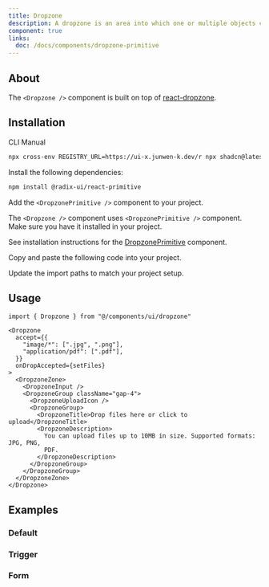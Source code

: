 ```yaml
---
title: Dropzone
description: A dropzone is an area into which one or multiple objects can be dragged and dropped.
component: true
links:
  doc: /docs/components/dropzone-primitive
---
```


<ComponentPreview name="dropzone-demo" />

## About

The `<Dropzone />` component is built on top of [react-dropzone](https://react-dropzone.js.org).

## Installation

<Tabs defaultValue="cli">

<TabsList>
  <TabsTrigger value="cli">CLI</TabsTrigger>
  <TabsTrigger value="manual">Manual</TabsTrigger>
</TabsList>
<TabsContent value="cli">

```bash
npx cross-env REGISTRY_URL=https://ui-x.junwen-k.dev/r npx shadcn@latest add dropzone
```

</TabsContent>

<TabsContent value="manual">

<Steps>

<Step>Install the following dependencies:</Step>

```bash
npm install @radix-ui/react-primitive
```

<Step>

Add the `<DropzonePrimitive />` component to your project.

</Step>

The `<Dropzone />` component uses `<DropzonePrimitive />` component. Make sure you have it installed in your project.

See installation instructions for the [DropzonePrimitive](/docs/components/dropzone-primitive#installation) component.

<Step>Copy and paste the following code into your project.</Step>

<ComponentSource name="dropzone" />

<Step>Update the import paths to match your project setup.</Step>

</Steps>

</TabsContent>

</Tabs>

## Usage

```tsx
import { Dropzone } from "@/components/ui/dropzone"
```

```tsx
<Dropzone
  accept={{
    "image/*": [".jpg", ".png"],
    "application/pdf": [".pdf"],
  }}
  onDropAccepted={setFiles}
>
  <DropzoneZone>
    <DropzoneInput />
    <DropzoneGroup className="gap-4">
      <DropzoneUploadIcon />
      <DropzoneGroup>
        <DropzoneTitle>Drop files here or click to upload</DropzoneTitle>
        <DropzoneDescription>
          You can upload files up to 10MB in size. Supported formats: JPG, PNG,
          PDF.
        </DropzoneDescription>
      </DropzoneGroup>
    </DropzoneGroup>
  </DropzoneZone>
</Dropzone>
```

## Examples

### Default

<ComponentPreview name="dropzone-demo" />

### Trigger

<ComponentPreview name="dropzone-trigger" />

### Form

<ComponentPreview name="dropzone-form" />

